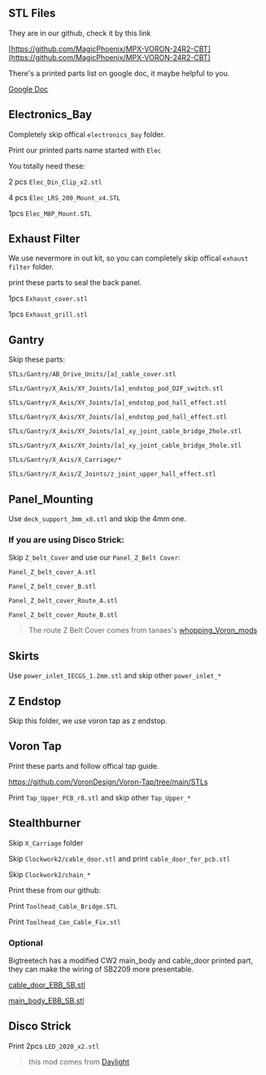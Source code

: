 ## STL Files

They are in our github, check it by this link

[https://github.com/MagicPhoenix/MPX-VORON-24R2-CBT](https://github.com/MagicPhoenix/MPX-VORON-24R2-CBT)

There's a printed parts list on google doc, it maybe helpful to you.

[Google Doc](https://docs.google.com/spreadsheets/d/1sq6bseXc86FBtLO2oFyWzkVB8fIsAKgy3t2Gb7oZBL4/)


## Electronics_Bay

Completely skip offical `electronics_bay` folder.

Print our printed parts name started with `Elec`

You totally need these:

2 pcs `Elec_Din_Clip_x2.stl`

4 pcs `Elec_LRS_200_Mount_x4.STL`

1pcs `Elec_M8P_Mount.STL`

## Exhaust Filter

We use nevermore in out kit, so you can completely skip offical `exhaust filter` folder.

print these parts to seal the back panel.

1pcs `Exhaust_cover.stl`

1pcs `Exhaust_grill.stl`



## Gantry

Skip these parts:

`STLs/Gantry/AB_Drive_Units/[a]_cable_cover.stl`

`STLs/Gantry/X_Axis/XY_Joints/[a]_endstop_pod_D2F_switch.stl`

`STLs/Gantry/X_Axis/XY_Joints/[a]_endstop_pod_hall_effect.stl`

`STLs/Gantry/X_Axis/XY_Joints/[a]_endstop_pod_hall_effect.stl`

`STLs/Gantry/X_Axis/XY_Joints/[a]_xy_joint_cable_bridge_2hole.stl`

`STLs/Gantry/X_Axis/XY_Joints/[a]_xy_joint_cable_bridge_3hole.stl`

`STLs/Gantry/X_Axis/X_Carriage/*`

`STLs/Gantry/X_Axis/Z_Joints/z_joint_upper_hall_effect.stl`

## Panel_Mounting

Use `deck_support_3mm_x8.stl` and skip the 4mm one.

### If you are using Disco Strick:

Skip `Z_belt_Cover` and use our `Panel_Z_Belt Cover`:

`Panel_Z_belt_cover_A.stl`

`Panel_Z_belt_cover_B.stl`

`Panel_Z_belt_cover_Route_A.stl`

`Panel_Z_belt_cover_Route_B.stl`

> The route Z Belt Cover comes from tanaes's [whopping_Voron_mods](https://github.com/tanaes/whopping_Voron_mods/tree/main/Z_belt_cable_cover/STL)

## Skirts

Use `power_inlet_IECGS_1.2mm.stl` and skip other `power_inlet_*`

## Z Endstop

Skip this folder, we use voron tap as z endstop. 



## Voron Tap

Print these parts and follow offical tap guide.

https://github.com/VoronDesign/Voron-Tap/tree/main/STLs

Print `Tap_Upper_PCB_r8.stl` and skip other `Tap_Upper_*`





## Stealthburner

Skip `X_Carriage` folder

Skip `Clockwork2/cable_door.stl` and print `cable_door_for_pcb.stl`

Skip `Clockwork2/chain_*`

Print these from our github:

Print `Toolhead_Cable_Bridge.STL`

Print `Toolhead_Can_Cable_Fix.stl`

### Optional 

Bigtreetech has a modified CW2 main_body and cable_door printed part, they can make the wiring of SB2209 more presentable.

[cable_door_EBB_SB.stl](https://github.com/bigtreetech/EBB/blob/master/EBB%20SB2240_2209%20CAN/Custom%20Printed%20Parts/cable_door_EBB_SB.stl)

[main_body_EBB_SB.stl](https://github.com/bigtreetech/EBB/blob/master/EBB%20SB2240_2209%20CAN/Custom%20Printed%20Parts/main_body_EBB_SB.stl)






## Disco Strick 

Print 2pcs `LED_2020_x2.stl`

> this mod comes from [Daylight](https://github.com/VoronDesign/Voron-Hardware/tree/master/Daylight/Disco_on_a_stick_XXL)
